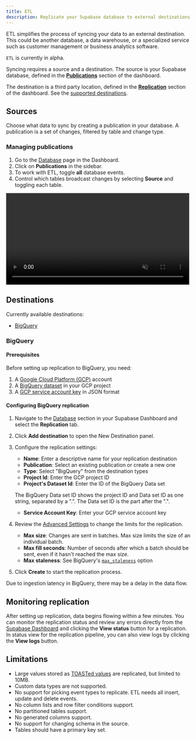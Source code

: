 ```yaml
---
title: ETL
description: Replicate your Supabase database to external destinations
---
```


ETL simplifies the process of syncing your data to an external destination. This could be another database, a data warehouse, or a specialized service such as customer management or business analytics software.

<Admonition type="caution">

`ETL` is currently in alpha.

</Admonition>

Syncing requires a source and a destination. The source is your Supabase database, defined in the [**Publications**](/dashboard/project/_/database/publications) section of the dashboard.

The destination is a third party location, defined in the [**Replication**](/dashboard/project/_/database/replication) section of the dashboard. See the [supported destinations](#destinations).

## Sources

Choose what data to sync by creating a publication in your database. A publication is a set of changes, filtered by table and change type.

### Managing publications

1. Go to the [Database](/dashboard/project/_/database/tables) page in the Dashboard.
2. Click on **Publications** in the sidebar.
3. To work with ETL, toggle **all** database events.
4. Control which tables broadcast changes by selecting **Source** and toggling each table.

<video width="99%" muted playsInline controls={true}>
  <source
    src="https://xguihxuzqibwxjnimxev.supabase.co/storage/v1/object/public/videos/docs/api/api-realtime.mp4"
    type="video/mp4"
  />
</video>

## Destinations

Currently available destinations:

- [BigQuery](#bigquery)

### BigQuery

#### Prerequisites

Before setting up replication to BigQuery, you need:

1. A [Google Cloud Platform (GCP)](https://cloud.google.com/gcp) account
2. A [BigQuery dataset](https://cloud.google.com/bigquery/docs/datasets-intro) in your GCP project
3. A [GCP service account key](https://cloud.google.com/iam/docs/keys-create-delete) in JSON format

#### Configuring BigQuery replication

1. Navigate to the [Database](/dashboard/project/_/database/tables) section in your Supabase Dashboard and select the **Replication** tab.
2. Click **Add destination** to open the New Destination panel.
3. Configure the replication settings:
   - **Name**: Enter a descriptive name for your replication destination
   - **Publication**: Select an existing publication or create a new one
   - **Type**: Select "BigQuery" from the destination types
   - **Project Id**: Enter the GCP project ID
   - **Project's Dataset Id**: Enter the ID of the BigQuery Data set

    <Admonition type="note">

      The BigQuery Data set ID shows the project ID and Data set ID as one string, separated by a ".". The Data set ID is the part after the ".".
    
    </Admonition>

   - **Service Account Key**: Enter your GCP service account key
4. Review the [Advanced Settings](#advanced-settings) to change the limits for the replication.

   - **Max size**: Changes are sent in batches. Max size limits the size of an individual batch.
   - **Max fill seconds**: Number of seconds after which a batch should be sent, even if it hasn't reached the max size.
   - **Max staleness**: See BigQuery's [`max_staleness`](https://cloud.google.com/bigquery/docs/change-data-capture#manage_table_staleness) option

5. Click **Create** to start the replication process.

<Admonition type="note">

Due to ingestion latency in BigQuery, there may be a delay in the data flow.

</Admonition>

## Monitoring replication

After setting up replication, data begins flowing within a few minutes. You can monitor the replication status and review any errors directly from the [Supabase Dashboard](https://supabase.com/dashboard/project/_/database/replication) and clicking the **View status** button for a replication. In status view for the replication pipeline, you can also view logs by clicking the **View logs** button.

## Limitations

- Large values stored as [TOASTed values](https://www.postgresql.org/docs/current/storage-toast.html) are replicated, but limited to 10MB.
- Custom data types are not supported.
- No support for picking event types to replicate. ETL needs all insert, update and delete events.
- No column lists and row filter conditions support.
- No partitioned tables support.
- No generated columns support.
- No support for changing schema in the source.
- Tables should have a primary key set.
